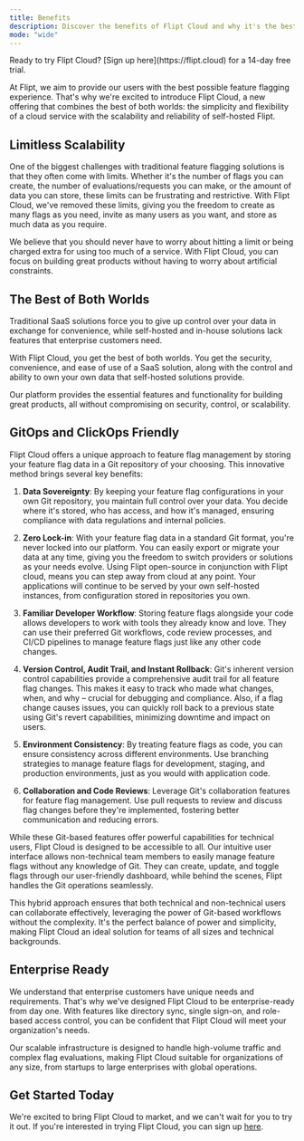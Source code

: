 ```yaml
---
title: Benefits
description: Discover the benefits of Flipt Cloud and why it's the best choice for your organization
mode: "wide"
---
```


<Info>
  Ready to try Flipt Cloud? [Sign up here](https://flipt.cloud) for a 14-day
  free trial.
</Info>

At Flipt, we aim to provide our users with the best possible feature flagging experience. That's why we're excited to introduce Flipt Cloud, a new offering that combines the best of both worlds: the simplicity and flexibility of a cloud service with the scalability and reliability of self-hosted Flipt.

## Limitless Scalability

One of the biggest challenges with traditional feature flagging solutions is that they often come with limits. Whether it's the number of flags you can create, the number of evaluations/requests you can make, or the amount of data you can store, these limits can be frustrating and restrictive. With Flipt Cloud, we've removed these limits, giving you the freedom to create as many flags as you need, invite as many users as you want, and store as much data as you require.

We believe that you should never have to worry about hitting a limit or being charged extra for using too much of a service. With Flipt Cloud, you can focus on building great products without having to worry about artificial constraints.

## The Best of Both Worlds

Traditional SaaS solutions force you to give up control over your data in exchange for convenience, while self-hosted and in-house solutions lack features that enterprise customers need.

With Flipt Cloud, you get the best of both worlds. You get the security, convenience, and ease of use of a SaaS solution, along with the control and ability to own your own data that self-hosted solutions provide.

Our platform provides the essential features and functionality for building great products, all without compromising on security, control, or scalability.

## GitOps and ClickOps Friendly

Flipt Cloud offers a unique approach to feature flag management by storing your feature flag data in a Git repository of your choosing. This innovative method brings several key benefits:

1. **Data Sovereignty**: By keeping your feature flag configurations in your own Git repository, you maintain full control over your data. You decide where it's stored, who has access, and how it's managed, ensuring compliance with data regulations and internal policies.

2. **Zero Lock-in**: With your feature flag data in a standard Git format, you're never locked into our platform. You can easily export or migrate your data at any time, giving you the freedom to switch providers or solutions as your needs evolve. Using Flipt open-source in conjunction with Flipt cloud, means you can step away from cloud at any point. Your applications will continue to be served by your own self-hosted instances, from configuration stored in repositories you own.

3. **Familiar Developer Workflow**: Storing feature flags alongside your code allows developers to work with tools they already know and love. They can use their preferred Git workflows, code review processes, and CI/CD pipelines to manage feature flags just like any other code changes.

4. **Version Control, Audit Trail, and Instant Rollback**: Git's inherent version control capabilities provide a comprehensive audit trail for all feature flag changes. This makes it easy to track who made what changes, when, and why – crucial for debugging and compliance. Also, if a flag change causes issues, you can quickly roll back to a previous state using Git's revert capabilities, minimizing downtime and impact on users.

5. **Environment Consistency**: By treating feature flags as code, you can ensure consistency across different environments. Use branching strategies to manage feature flags for development, staging, and production environments, just as you would with application code.

6. **Collaboration and Code Reviews**: Leverage Git's collaboration features for feature flag management. Use pull requests to review and discuss flag changes before they're implemented, fostering better communication and reducing errors.

While these Git-based features offer powerful capabilities for technical users, Flipt Cloud is designed to be accessible to all. Our intuitive user interface allows non-technical team members to easily manage feature flags without any knowledge of Git. They can create, update, and toggle flags through our user-friendly dashboard, while behind the scenes, Flipt handles the Git operations seamlessly.

This hybrid approach ensures that both technical and non-technical users can collaborate effectively, leveraging the power of Git-based workflows without the complexity. It's the perfect balance of power and simplicity, making Flipt Cloud an ideal solution for teams of all sizes and technical backgrounds.

## Enterprise Ready

We understand that enterprise customers have unique needs and requirements. That's why we've designed Flipt Cloud to be enterprise-ready from day one. With features like directory sync, single sign-on, and role-based access control, you can be confident that Flipt Cloud will meet your organization's needs.

Our scalable infrastructure is designed to handle high-volume traffic and complex flag evaluations, making Flipt Cloud suitable for organizations of any size, from startups to large enterprises with global operations.

## Get Started Today

We're excited to bring Flipt Cloud to market, and we can't wait for you to try it out. If you're interested in trying Flipt Cloud, you can sign up [here](https://flipt.cloud).
